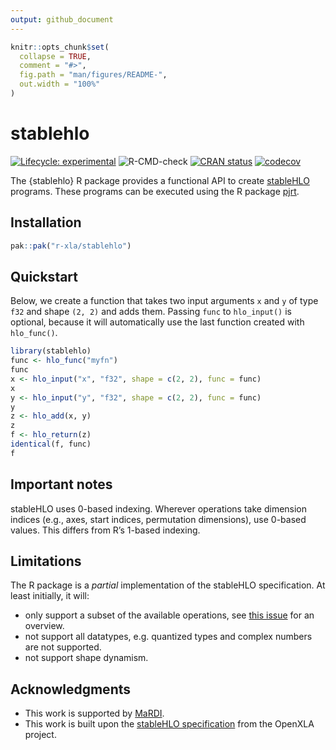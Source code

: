 ```yaml
---
output: github_document
---
```


<!-- README.md is generated from README.Rmd. Please edit that file -->

```r
knitr::opts_chunk$set(
  collapse = TRUE,
  comment = "#>",
  fig.path = "man/figures/README-",
  out.width = "100%"
)
```

# stablehlo

<!-- badges: start -->
[![Lifecycle: experimental](https://img.shields.io/badge/lifecycle-experimental-orange.svg)](https://lifecycle.r-lib.org/articles/stages.html#experimental)
![R-CMD-check](https://github.com/r-xla/stablehlo/actions/workflows/R-CMD-check.yaml/badge.svg)
[![CRAN status](https://www.r-pkg.org/badges/version/stablehlo)](https://CRAN.R-project.org/package=stablehlo)
[![codecov](https://codecov.io/gh/r-xla/stablehlo/branch/main/graph/badge.svg)](https://codecov.io/gh/r-xla/stablehlo)
<!-- badges: end -->

The {stablehlo} R package provides a functional API to create [stableHLO](https://openxla.org/stablehlo) programs.
These programs can be executed using the R package [pjrt](https://github.com/r-xla/pjrt).

## Installation

``` r
pak::pak("r-xla/stablehlo")
```

## Quickstart

Below, we create a function that takes two input arguments `x` and `y` of type `f32` and shape `(2, 2)` and adds them.
Passing `func` to `hlo_input()` is optional, because it will automatically use the last function created with `hlo_func()`.

```r
library(stablehlo)
func <- hlo_func("myfn")
func
x <- hlo_input("x", "f32", shape = c(2, 2), func = func)
x
y <- hlo_input("y", "f32", shape = c(2, 2), func = func)
y
z <- hlo_add(x, y)
z
f <- hlo_return(z)
identical(f, func)
f
```

## Important notes

stableHLO uses 0-based indexing. Wherever operations take dimension indices
(e.g., axes, start indices, permutation dimensions), use 0-based values.
This differs from R's 1-based indexing.

## Limitations

The R package is a *partial* implementation of the stableHLO specification.
At least initially, it will:

* only support a subset of the available operations, see [this issue](https://github.com/r-xla/stablehlo/issues/6) for an overview.
* not support all datatypes, e.g. quantized types and complex numbers are not supported.
* not support shape dynamism.

## Acknowledgments

* This work is supported by [MaRDI](https://www.mardi4nfdi.de).
* This work is built upon the [stableHLO specification](https://openxla.org/stablehlo/spec) from the OpenXLA project.
